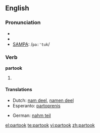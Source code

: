 ==English==

===Pronunciation===
* {{enPR|pär-to͝ok'}}
* {{IPA|/pɑɻ'tuk/}}
* [[w:SAMPA|SAMPA]]: /<tt>pa:'tuk</tt>/

===Verb===
'''partook'''

# {{simple past of|[[partake]]}}

====Translations====
{{trans-top|simple past of partake}}
* Dutch: [[nam deel]], [[namen deel]]
* Esperanto: [[partoprenis]]
{{trans-mid}}
* German: [[nahm teil]]
{{trans-bottom}}

[[el:partook]]
[[te:partook]]
[[vi:partook]]
[[zh:partook]]